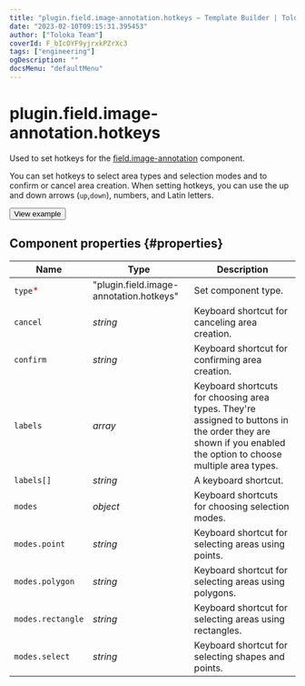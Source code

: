 ```yaml
---
title: "plugin.field.image-annotation.hotkeys — Template Builder | Toloka documentation"
date: "2023-02-10T09:15:31.395453"
author: ["Toloka Team"]
coverId: F_bIcOYF9yjrxkPZrXc3
tags: ["engineering"]
ogDescription: ""
docsMenu: "defaultMenu"
---
```


# plugin.field.image-annotation.hotkeys

Used to set hotkeys for the [field.image-annotation](/docs-new/template-builder/reference/field.image-annotation) component.

You can set hotkeys to select area types and selection modes and to confirm or cancel area creation. When setting hotkeys, you can use the up and down arrows (`up`,`down`), numbers, and Latin letters.

<Button themeColor="light" view="default" size="l" type="link" url="https://ya.cc/t/rDD6zD5S3tyzeb">View example</Button>

## Component properties {#properties}

**Name** | **Type** | **Description**
----- | ----- | -----
`type`<span style="color: red">\*</span> | "plugin.field.image-annotation.hotkeys" | Set component type.
`cancel` | _string_ | Keyboard shortcut for canceling area creation.
`confirm` | _string_ | Keyboard shortcut for confirming area creation.
`labels` | _array_ | Keyboard shortcuts for choosing area types. They're assigned to buttons in the order they are shown if you enabled the option to choose multiple area types.
`labels[]` | _string_ | A keyboard shortcut.
`modes` | _object_ | Keyboard shortcuts for choosing selection modes.
`modes.point` | _string_ | Keyboard shortcut for selecting areas using points.
`modes.polygon` | _string_ | Keyboard shortcut for selecting areas using polygons.
`modes.rectangle` | _string_ | Keyboard shortcut for selecting areas using rectangles.
`modes.select` | _string_ | Keyboard shortcut for selecting shapes and points.
